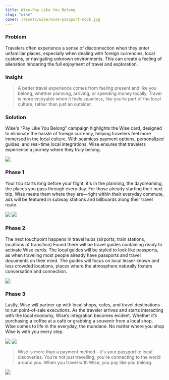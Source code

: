 ```yaml
---
title: Wise—Pay Like You Belong
slug: "wise"
cover: /assets/wise/wise-passport-mock.jpg
---
```


### Problem

Travelers often experience a sense of disconnection when they enter unfamiliar places, especially when dealing with foreign currencies, local customs, or navigating unknown environments. This can create a feeling of alienation hindering the full enjoyment of travel and exploration.

### Insight

> A better travel experience comes from feeling present and like you belong, whether planning, arriving, or spending money locally. Travel is more enjoyable when it feels seamless, like you’re part of the local culture, rather than just an outsider.

### Solution

Wise's "Pay Like You Belong" campaign highlights the Wise card, designed to eliminate the hassle of foreign currency, helping travelers feel more immersed in the local culture. With seamless payment options, personalized guides, and real-time local integrations, Wise ensures that travelers experience a journey where they truly belong.

![](/assets/wise/subway-3-poster-mock.jpg)

### Phase 1

Your trip starts long before your flight, it's in the planning, the daydreaming, the places you pass through every day. For those already starting their next trip, Wise meets them where they are—right within their everyday commute, ads will be featured in subway stations and billboards along their travel route.

![](/assets/wise/triposter-ooh.jpg)
![](/assets/wise/traffic-billboard-mock.jpg)

### Phase 2

The next touchpoint happens in travel hubs (airports, train stations, locations of transition) Found there will be travel guides containing ready to activate Wise cards. The local guides will be styled to look like passports, as when traveling most people already have passports and travel documents on their mind. The guides will focus on local lesser known and less crowded locations, places where the atmosphere naturally fosters conversation and connection.

![](/assets/wise/wise-passport-mock.jpg)

### Phase 3

Lastly, Wise will partner up with local shops, cafes, and travel destinations to run point-of-sale executions. As the traveler arrives and starts interacting with the local economy, Wise’s integration becomes evident. Whether it’s purchasing a coffee at a café or grabbing a souvenir from a local shop, Wise comes to life in the everyday, the mundane. No matter where you shop Wise is with you every step.

![](/assets/wise/cash-register-mock.jpeg)
![](/assets/wise/wise-instore-mock.jpg)

> Wise is more than a payment method—it's your passport to local discoveries. You’re not just travelling, you're connecting to the world around you. When you travel with Wise, you pay like you belong.

![](/assets/wise/atm-skin.jpg)
